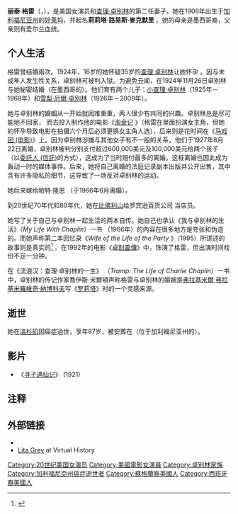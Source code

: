 {{藝人
| 姓名 = 丽泰·格雷
| 類型 = 女演员
| 圖片 = Lita Grey.jpg
| 圖片尺寸 = 
| 圖片簡介 = 1925年的丽泰·格雷
| 本名 = 莉莉塔·路易斯·麥克默里
| 英文名 = Lita Grey
| 國籍 = {{USA}}
| 出生日期 = {{birth date|1908|04|15}}
| 出生地點 = {{flag|USA|1896}}[[加利福尼亚州|加利福尼亚州]][[好莱坞|好莱坞]]
| 逝世日期 = {{death date and age|1995|12|29|1908|04|15}}
| 逝世地點 = {{USA}}[[加利福尼亚州|加利福尼亚州]][[洛杉矶|洛杉矶]]
| 死因 = [[癌症|癌症]]
| 配偶 = {{plain list|
* {{marriage|[[查理·卓别林|查理·卓别林]] <br>|1924|1927|reason=divorced}}
* {{marriage|[[帕特·隆恩|帕特·隆恩]]<br>|1956|1966|reason=divorced}}
}}
| 兒女 = [[小查理·卓別林|小查理·卓別林]]<br>[[雪梨·厄爾·卓別林|雪梨·厄爾·卓別林]]
}}
'''丽泰·格雷'''（{{lang-en|Lita Grey}}，{{bd|1908年|4月15日|1995年|12月29日}}），是美国女演员和[[查理·卓别林|查理·卓别林]]的第二任妻子。她在1908年出生于[[加利福尼亚州|加利福尼亚州]]的[[好莱坞|好莱坞]]，并起名'''莉莉塔·路易斯·麥克默里''' 。她的母亲是墨西哥裔，父亲则有爱尔兰血统。

== 个人生活 ==
格雷曾结婚兩次。1924年，16岁的她怀疑35岁的[[查理·卓别林|查理·卓别林]]让她怀孕 。因与未成年人发生性关系，卓别林可被判入狱。为避免丑闻，在1924年11月26日卓别林与她秘密结婚（在墨西哥的{{link-en|恩帕爾梅，索諾拉|Empalme, Sonora}}）。他们育有两个儿子：[[小查理·卓别林|小查理·卓别林]]（1925年－1968年）和[[雪梨·厄爾·卓別林|雪梨·厄爾·卓別林]]（1926年－2009年）。

她与卓别林的婚姻从一开始就困难重重，两人很少有共同的兴趣。卓别林总是尽可能地不回家， 而去投入制作他的电影《[[淘金记|淘金记]] 》（格雷在里面扮演女主角，但她的怀孕导致电影在拍摄六个月后必须更换女主角人选），后来则是花时间在《[[马戏团_(电影)|马戏团 (电影)]]》上。因为卓别林涉嫌与其他女子有不一般的关系，他们于1927年8月22日离婚，卓别林被判分别支付超过600,000美元及100,000美元给两个孩子（以[[委託人_(信託)|委託人 (信託)]]的方式），这成为了当时赔付最多的离婚。这桩离婚也因此成为轰动一时的媒体事件。后来，她将自己离婚的法庭记录副本出版并公开出售，其中含有许多隐私的细节，这导致了一场反对卓别林的运动。

她后来嫁给帕特·隆恩 （于1966年6月离婚）。

到20世纪70年代和80年代，她在[[比佛利山|比佛利山]]给罗宾逊百货公司<!-- Robinson's Department Store -->当店员。

她写了关于自己与卓别林一起生活的两本自传。她自己也承认《我与卓别林的生活》（''My Life With Chaplin''）一书 （1966年）的内容在很多地方是夸张和伪造的。而她声称第二本回忆录《''Wife of the Life of the Party '' 》（1995）所讲述的故事则是真实的<ref>{{cite book|last=Grey|first=Lita|title=Wife of the life of the party|publisher=Scarecrow Press|pages=306|url=http://books.google.com/books/about/Wife_of_the_life_of_the_party.html?id=uY1ZAAAAMAAJ|coauthors=Vance, Jeffery|date=1988-03-01|access-date=2013-04-23|archive-date=2019-12-24|archive-url=https://web.archive.org/web/20191224105042/https://books.google.com/books/about/Wife_of_the_Life_of_the_Party.html?id=uY1ZAAAAMAAJ|dead-url=no}}</ref> 。在1992年的电影《[[卓別靈傳|卓別靈傳]]》中，{{link-en|黛博拉·摩爾|Deborah Moore}}饰演了格雷，但出演时间戏份不足一分钟。

在《流浪汉：查理·卓别林的一生》 （''Tramp: The Life of Charlie Chaplin''）一书中，卓别林的传记作家喬伊斯·米爾頓声称格雷与卓别林的婚姻是[[弗拉基米爾·弗拉基米羅維奇·納博科夫|弗拉基米爾·弗拉基米羅維奇·納博科夫]]写《[[罗莉塔|罗莉塔]]》时的一个灵感来源。

== 逝世 ==
她在[[洛杉矶|洛杉矶]]因癌症過世，享年87岁，被安葬在{{link-en|瓦爾哈拉紀念公園公墓|Valhalla Memorial Park Cemetery}}（位于加利福尼亚州的{{link-en|北好萊塢，洛杉磯|North Hollywood, Los Angeles}}）。

== 影片 ==
<!-- 请补充相应中文维基链接 -->
* 《[[寻子遇仙记|寻子遇仙记]]》 (1921)

== 注释 ==
{{reflist}}

== 外部链接 ==
{{commons category|Lita Grey}}
* {{IMDb name|0340614|Lita Grey}}
* [http://www.virtual-history.com/movie/person/4904/lita-grey Lita Grey] {{Wayback|url=http://www.virtual-history.com/movie/person/4904/lita-grey |date=20200907195948 }} at Virtual History

{{卓别林家族|state=autocollapse}}
{{Authority control}}
{{DEFAULTSORT: Grey, Lita}}
[[Category:20世纪美国女演员|Category:20世纪美国女演员]]
[[Category:美國電影女演員|Category:美國電影女演員]]
[[Category:卓别林家族|Category:卓别林家族]]
[[Category:加利福尼亞州癌症逝世者|Category:加利福尼亞州癌症逝世者]]
[[Category:蘇格蘭裔美國人|Category:蘇格蘭裔美國人]]
[[Category:西班牙裔美國人|Category:西班牙裔美國人]]